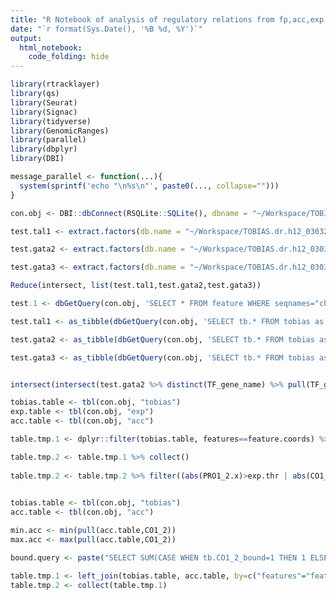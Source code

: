 ```yaml
---
title: "R Notebook of analysis of regulatory relations from fp,acc,exp and C&T data"
date: "`r format(Sys.Date(), '%B %d, %Y')`"
output: 
  html_notebook:
    code_folding: hide
---
```


```r
library(rtracklayer)
library(qs)
library(Seurat)
library(Signac)
library(tidyverse)
library(GenomicRanges)
library(parallel)
library(dbplyr)
library(DBI)
```


```r
message_parallel <- function(...){
  system(sprintf('echo "\n%s\n"', paste0(..., collapse="")))
}
```

```r
con.obj <- DBI::dbConnect(RSQLite::SQLite(), dbname = "~/Workspace/TOBIAS.dr.h12_030324.sqlite")
```

```r
test.tal1 <- extract.factors(db.name = "~/Workspace/TOBIAS.dr.h12_030324.sqlite", group_name = "CO1_2", gene_name = "Tal1", zscore.thr=0)

test.gata2 <- extract.factors(db.name = "~/Workspace/TOBIAS.dr.h12_030324.sqlite", group_name = "CO1_2", gene_name = "Gata2", zscore.thr=0)

test.gata3 <- extract.factors(db.name = "~/Workspace/TOBIAS.dr.h12_030324.sqlite", group_name = "CO1_2", gene_name = "Gata3", zscore.thr=0)

Reduce(intersect, list(test.tal1,test.gata2,test.gata3))

```

```r
test.1 <- dbGetQuery(con.obj, 'SELECT * FROM feature WHERE seqnames="chr4" AND start>=114986077 AND end<=115134633')

test.tal1 <- as_tibble(dbGetQuery(con.obj, 'SELECT tb.* FROM tobias as tb, exp as exp, links as links, gene_metadata as gm WHERE tb.features==links.feature AND mean_cons>0.5 AND exp.ensg_id=tb.ensg_id AND (tb.GA1_2_bound=1) AND (exp.GA1_2>1.2) AND links.ensg_id=gm.ensg_id AND gm.gene_name="Tal1" AND links.zscore>0 AND links.feature=tb.features'))

test.gata2 <- as_tibble(dbGetQuery(con.obj, 'SELECT tb.* FROM tobias as tb,feature as ft, exp as exp WHERE ft.seqnames="chr6" AND ft.start>=88103987 AND ft.end<=88301611 AND tb.features==ft.feature AND mean_cons>0.5 AND exp.ensg_id=tb.ensg_id AND (tb.GA1_2_bound=1) AND (exp.GA1_2>1.2)'))

test.gata3 <- as_tibble(dbGetQuery(con.obj, 'SELECT tb.* FROM tobias as tb,feature as ft, exp as exp WHERE ft.seqnames="chr2" AND ft.start>=9834965 AND ft.end<=9996391 AND tb.features==ft.feature AND mean_cons>0.5 AND exp.ensg_id=tb.ensg_id AND (tb.GA1_2_bound=1) AND (exp.GA1_2>1.2)'))


intersect(intersect(test.gata2 %>% distinct(TF_gene_name) %>% pull(TF_gene_name), test.tal1 %>% distinct(TF_gene_name) %>% pull(TF_gene_name)),test.gata3 %>% distinct(TF_gene_name) %>% pull(TF_gene_name))


```

```r
tobias.table <- tbl(con.obj, "tobias")
exp.table <- tbl(con.obj, "exp")
acc.table <- tbl(con.obj, "acc")

table.tmp.1 <- dplyr::filter(tobias.table, features==feature.coords) %>% left_join(exp.table) %>% left_join(acc.table, by=c("features"="features"))

table.tmp.2 <- table.tmp.1 %>% collect()
  
table.tmp.2 <- table.tmp.2 %>% filter((abs(PRO1_2.x)>exp.thr | abs(CO1_2.x)>exp.thr | abs(GA1_2.x)>exp.thr) & (PRO1_2_bound==1 | CO1_2_bound==1 | GA1_2_bound==1) & mean_cons>mean_cons_thr) %>% arrange(start)
  
```

```r
tobias.table <- tbl(con.obj, "tobias")
acc.table <- tbl(con.obj, "acc")

min.acc <- min(pull(acc.table,CO1_2))
max.acc <- max(pull(acc.table,CO1_2))

bound.query <- paste("SELECT SUM(CASE WHEN tb.CO1_2_bound=1 THEN 1 ELSE 0 END) AS Bounds, SUM(CASE WHEN tb.CO1_2_bound=0 THEN 1 ELSE 0 END) AS Unbounds FROM tobias as tb, acc as ac WHERE ac.features=tb.features AND ac.CO1_2>0")

table.tmp.1 <- left_join(tobias.table, acc.table, by=c("features"="features")) %>% filter(CO1_2_bound==1 & CO1_2>0)
table.tmp.2 <- collect(table.tmp.1)

```

